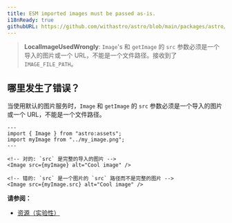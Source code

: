 ```yaml
---
title: ESM imported images must be passed as-is.
i18nReady: true
githubURL: https://github.com/withastro/astro/blob/main/packages/astro/src/core/errors/errors-data.ts
---
```


> **LocalImageUsedWrongly**: `Image`'s 和 `getImage` 的 `src` 参数必须是一个导入的图片或一个 URL，不能是一个文件路径。接收到了 `IMAGE_FILE_PATH`。

## 哪里发生了错误？

当使用默认的图片服务时，`Image` 和 `getImage` 的 `src` 参数必须是一个导入的图片或一个 URL，不能是一个文件路径。

```astro
---
import { Image } from "astro:assets";
import myImage from "../my_image.png";
---

<!-- 对的: `src` 是完整的导入的图片 -->
<Image src={myImage} alt="Cool image" />

<!-- 错的: `src` 是一个图片的 `src` 路径而不是完整的图片 -->
<Image src={myImage.src} alt="Cool image" />
```

**请参阅：**

- [资源（实验性）](/zh-cn/guides/assets/)
